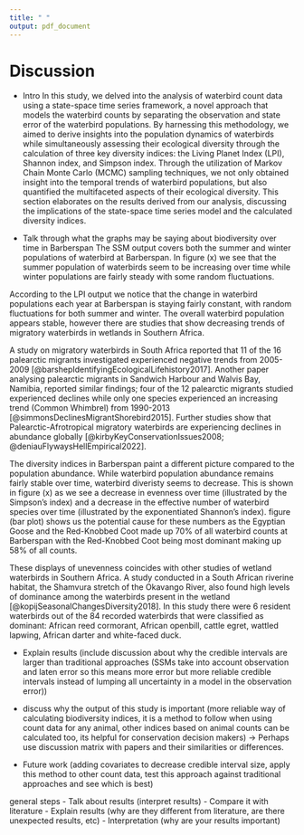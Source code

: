 ```yaml
---
title: " "
output: pdf_document
---
```


# Discussion

- Intro
In this study, we delved into the analysis of waterbird count data using a state-space time series framework, a novel approach that models the waterbird counts by separating the observation and state error of the waterbird populations. By harnessing this methodology, we aimed to derive insights into the population dynamics of waterbirds while simultaneously assessing their ecological diversity through the calculation of three key diversity indices: the Living Planet Index (LPI), Shannon index, and Simpson index. Through the utilization of Markov Chain Monte Carlo (MCMC) sampling techniques, we not only obtained insight into the temporal trends of waterbird populations, but also quantified the multifaceted aspects of their ecological diversity. This section elaborates on the results derived from our analysis, discussing the implications of the state-space time series model and the calculated diversity indices.

- Talk through what the graphs may be saying about biodiversity over time in Barberspan
The SSM output covers both the summer and winter populations of waterbird at Barberspan. In figure (x) we see that the summer population of waterbirds seem to be increasing over time while winter populations are fairly steady with some random fluctuations.

According to the LPI output we notice that the change in waterbird populations each year at Barberspan is staying fairly constant, with random fluctuations for both summer and winter. The overall waterbird population appears stable, however there are studies that show decreasing trends of migratory waterbirds in wetlands in Southern Africa. 

A study on migratory waterbirds in South Africa reported that 11 of the 16 palearctic migrants investigated experienced negative trends from 2005-2009 [@barshepIdentifyingEcologicalLifehistory2017]. Another paper analysing palearctic migrants in Sandwich Harbour and Walvis Bay, Namibia, reported similar findings; four of the 12 palearctic migrants studied experienced declines while only one species experienced an increasing trend (Common Whimbrel) from 1990-2013 [@simmonsDeclinesMigrantShorebird2015]. Further studies show that Palearctic-Afrotropical migratory waterbirds are experiencing declines in abundance globally [@kirbyKeyConservationIssues2008; @deniauFlywaysHellEmpirical2022].

The diversity indices in Barberspan paint a different picture compared to the population abundance. While waterbird population abundance remains fairly stable over time, waterbird diveristy seems to decrease. This is shown in figure (x) as we see a decrease in evenness over time (illustrated by the Simpson's index) and a decrease in the effective number of waterbird species over time (illustrated by the exponentiated Shannon's index). figure (bar plot) shows us the potential cause for these numbers as the Egyptian Goose and the Red-Knobbed Coot made up 70% of all waterbird counts at Barberspan
with the Red-Knobbed Coot being most dominant making up 58% of all counts.

These displays of unevenness coincides with other studies of wetland waterbirds in Southern Africa. A study conducted in a South African riverine habitat, the Shamvura stretch of the Okavango River, also found high levels of dominance among the waterbirds present in the wetland [@kopijSeasonalChangesDiversity2018]. In this study there were 6 resident waterbirds out of the 84 recorded waterbirds that were classified as dominant: African reed cormorant, African openbill, cattle egret, wattled lapwing, African darter and white-faced duck.


- Explain results (include discussion about why the credible intervals are larger than traditional approaches (SSMs take into account observation and laten error so this means more error but more reliable credible intervals instead of lumping all uncertainty in a model in the observation error))


- discuss why the output of this study is important (more reliable way of calculating biodiversity indices, it is a method to follow when using count data for any animal, other indices based on animal counts can be calculated too, its helpful for conservation decision makers) -> Perhaps use discussion matrix with papers and their similarities or differences.

- Future work (adding covariates to decrease credible interval size, apply this method to other count data, test this approach against traditional approaches and see which is best)


general steps
- Talk about results (interpret results)
- Compare it with literature
- Explain results (why are they different from literature, are there unexpected results, etc)
- Interpretation (why are your results important)